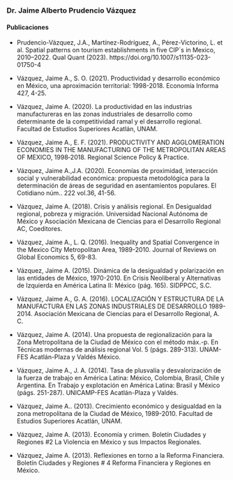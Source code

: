 <body>
  <div class="main">
  
### Dr. Jaime Alberto Prudencio Vázquez
  
#### Publicaciones
- Prudencio-Vázquez, J.A., Martínez-Rodríguez, A., Pérez-Victorino, L. et al. Spatial patterns on tourism establishments in five CIP´s in Mexico, 2010–2022. Qual Quant (2023). https://doi.org/10.1007/s11135-023-01750-4
  
- Vázquez, Jaime A., S. O. (2021). Productividad y desarrollo económico en México, una aproximación territorial: 1998-2018. Economía Informa 427, 4-25.
- Vázquez, Jaime A. (2020). La productividad en las industrias manufactureras en las zonas industriales de desarrollo como determinante de la competitividad ramal y el desarrollo regional. Facultad de Estudios Superiores Acatlán, UNAM.
- Vázquez, Jaime A., E. F. (2021). PRODUCTIVITY AND AGGLOMERATION ECONOMIES IN THE MANUFACTURING OF THE METROPOLITAN AREAS OF MEXICO, 1998‐2018. Regional Science Policy & Practice.
- Vázquez, Jaime A.,J.A. (2020). Economías de proximidad, interacción social y vulnerabilidad económica: propuesta metodológica para la determinación de áreas de seguridad en asentamientos populares. El Cotidiano núm.. 222 vol.36, 41-56.
- Vázquez, Jaime A. (2018). Crisis y análisis regional. En Desigualdad regional, pobreza y migración. Universidad Nacional Autónoma de México y Asociación Mexicana de Ciencias para el Desarrollo Regional AC, Coeditores.
- Vázquez, Jaime A., L. Q. (2016). Inequality and Spatial Convergence in the Mexico City Metropolitan Area, 1989-2010. Journal of Reviews on Global Economics 5, 69-83.
- Vázquez, Jaime A. (2015). Dinámica de la desigualdad y polarización en las entidades de México, 1970-2010. En Crisis Neoliberal y Alternativas de Izquierda en América Latina II: México (pág. 165). SIDPPCC, S.C.
- Vázquez, Jaime A., G. A. (2016). LOCALIZACIÓN Y ESTRUCTURA DE LA MANUFACTURA EN LAS ZONAS INDUSTRIALES DE DESARROLLO 1989-2014. Asociación Mexicana de Ciencias para el Desarrollo Regional, A. C.
- Vázquez, Jaime A. (2014). Una propuesta de regionalización para la Zona Metropolitana de la Ciudad de México con el método máx.-p. En Técnicas modernas de análisis regional Vol. 5 (págs. 289-313). UNAM-FES Acatlán-Plaza y Valdés México.
- Vázquez, Jaime A., J. A. (2014). Tasa de plusvalía y desvalorización de la fuerza de trabajo en América Latina: México, Colombia, Brasil, Chile y Argentina. En Trabajo y explotación en América Latina: Brasil y México (págs. 251-287). UNICAMP-FES Acatlán-Plaza y Valdés.
- Vázquez, Jaime A.. (2013). Crecimiento económico y desigualdad en la zona metropolitana de la Ciudad de México, 1989-2010. Facultad de Estudios Superiores Acatlán, UNAM.
- Vázquez, Jaime A. (2013). Economía y crimen. Boletín Ciudades y Regiones #2 La Violencia en México y sus Impactos Regionales.
- Vázquez, Jaime A. (2013). Reflexiones en torno a la Reforma Financiera. Boletín Ciudades y Regiones # 4 Reforma Financiera y Regiones en México.

  </div>
</body>
